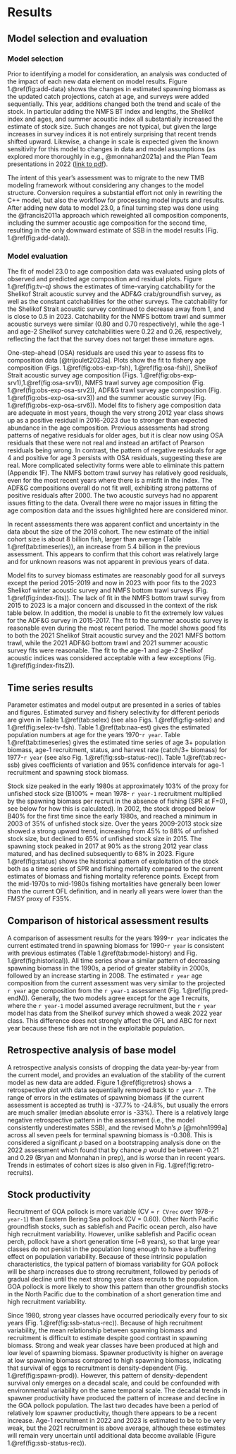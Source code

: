 # Results
## Model selection and evaluation
### Model selection
Prior to identifying a model for consideration, an analysis was
conducted of the impact of each new data element on model
results. Figure 1.\@ref(fig:add-data) shows the changes in
estimated spawning biomass as the updated catch projections,
catch at age, and surveys were added sequentially. This year,
additions changed both the trend and scale of the stock. In
particular adding the NMFS BT index and lengths, the Shelikof
index and ages, and summer acoustic index all substantially
increased the estimate of stock size. Such changes are not
typical, but given the large increases in survey indices it is
not entirely surprising that recent trends shifted upward.
Likewise, a change in scale is expected given the known
sensitivity for this model to changes in data and model
assumptions (as explored more thoroughly in e.g., @monnahan2021a)
and the Plan Team presentations in 2022 ([link to
pdf](https://meetings.npfmc.org/CommentReview/DownloadFile?p=7df129bb-16cb-4dba-a4d5-a160c31d087e.pdf&fileName=GOA%20pollock%20model%20updates.pdf)).


The intent of this year's assessment was to migrate to the new
TMB modeling framework without considering any changes to the
model structure. Conversion requires a substantial effort not
only in rewriting the C++ model, but also the workflow for
processing model inputs and results. After adding new data to
model 23.0, a final turning step was done using the @francis2011a
approach which reweighted all composition components, including
the summer acoustic age composition for the second time,
resulting in the only downward estimate of SSB in the model
results (Fig. 1.\@ref(fig:add-data)).

### Model evaluation
The fit of model 23.0 to age composition data was evaluated using
plots of observed and predicted age composition and residual
plots. Figure 1.\@ref(fig:tv-q) shows the estimates of
time-varying catchability for the Shelikof Strait acoustic survey
and the ADF&G crab/groundfish survey, as well as the constant
catchabilities for the other surveys. The catchability for the
Shelikof Strait acoustic survey continued to decrease away from
1, and is close to 0.5 in 2023. Catchability for the NMFS bottom
trawl and summer acoustic surveys were similar (0.80 and 0.70
respectively), while the age-1 and age-2 Shelikof survey
catchabilities were 0.22 and 0.26, respectively, reflecting the
fact that the survey does not target these immature ages. 

One-step-ahead (OSA) residuals are used this year to assess fits
to composition data [@trijoulet2023a]. Plots show the fit to
fishery age composition (Figs. 1.\@ref(fig:obs-exp-fsh),
1.\@ref(fig:osa-fsh)), Shelikof Strait acoustic survey age
composition
(Figs. 1.\@ref(fig:obs-exp-srv1),1.\@ref(fig:osa-srv1)), NMFS
trawl survey age composition
(Fig. 1.\@ref(fig:obs-exp-osa-srv2)), ADF&G trawl survey age
composition (Fig. 1.\@ref(fig:obs-exp-osa-srv3)) and the
summer acoustic survey
(Fig. 1.\@ref(fig:obs-exp-osa-srv6)). Model fits to fishery age
composition data are adequate in most years, though the very
strong 2012 year class shows up as a positive residual in
2016-2023 due to stronger than expected abundance in the age
composition. Previous assessments had strong patterns of negative
residuals for older ages, but it is clear now using OSA residuals
that these were not real and instead an artifact of Pearson
residuals being wrong. In contrast, the pattern of negative
residuals for age 4 and positive for age 3 persists with OSA
residuals, suggesting these are real. More complicated
selectivity forms were able to eliminate this pattern (Appendix
1F). The NMFS bottom trawl survey has relatively good residuals,
even for the most recent years where there is a misfit in the
index. The ADF&G compositions overall do not fit well, exhibiting
strong patterns of positive residuals after 2000.  The two
acoustic surveys had no apparent issues fitting to the
data. Overall there were no major issues in fitting the age
composition data and the issues highlighted here are considered
minor.

In recent assessments there was apparent conflict and uncertainty
in the data about the size of the 2018 cohort. The new estimate
of the initial cohort size is about 8 billion fish, larger than
average (Table 1.\@ref(tab:timeseries)), an increase from 5.4
billion in the previous assessment. This appears to confirm that
this cohort was relatively large and for unknown reasons was not
apparent in previous years of data.

Model fits to survey biomass estimates are reasonably good for
all surveys except the period 2015-2019 and now in 2023 with poor
fits to the 2023 Shelikof winter acoustic survey and NMFS bottom
trawl surveys (Fig. 1.\@ref(fig:index-fits)). The lack of fit in
the NMFS bottom trawl survey from 2015 to 2023 is a major concern
and discussed in the context of the risk table below. In
addition, the model is unable to fit the extremely low values for
the ADF&G survey in 2015-2017. The fit to the summer acoustic
survey is reasonable even during the most recent period. The
model shows good fits to both the 2021 Shelikof Strait acoustic
survey and the 2021 NMFS bottom trawl, while the 2021 ADF&G
bottom trawl and 2021 summer acoustic survey fits were
reasonable. The fit to the age-1 and age-2 Shelikof acoustic
indices was considered acceptable with a few exceptions
(Fig. 1.\@ref(fig:index-fits2)).

## Time series results
Parameter estimates and model output are presented in a series of
tables and figures. Estimated survey and fishery selectivity for
different periods are given in Table 1.\@ref(tab:selex) (see also
Figs. 1.\@ref(fig:fig-selex) and 1.\@ref(fig:selex-tv-fsh). Table
1.\@ref(tab:naa-est) gives the estimated population numbers at
age for the years 1970-`r year`. Table 1.\@ref(tab:timeseries)
gives the estimated time series of age 3+ population biomass,
age-1 recruitment, status, and harvest rate (catch/3+ biomass)
for 1977-`r year` (see also
Fig. 1.\@ref(fig:ssb-status-rec)). Table 1.\@ref(tab:rec-ssb)
gives coefficients of variation and 95% confidence intervals for
age-1 recruitment and spawning stock biomass. 

<!-- getting this from figures workbook sheet fig33 still need to -->
<!-- move it into R and pull in here-->
Stock size peaked in the early 1980s at approximately 103% of the
proxy for unfished stock size (B100% = mean 1978- `r year-1`
recruitment multiplied by the spawning biomass per recruit in the
absence of fishing (SPR at F=0), see below for how this is
calculated). In 2002, the stock dropped below B40% for the first
time since the early 1980s, and reached a minimum in 2003 of 35%
of unfished stock size. Over the years 2009-2013 stock size
showed a strong upward trend, increasing from 45% to 88% of
unfished stock size, but declined to 65% of unfished stock size
in 2015. The spawning stock peaked in 2017 at 90% as the strong
2012 year class matured, and has declined subsequently to 68%
in 2023. Figure 1.\@ref(fig:status) shows the historical pattern
of exploitation of the stock both as a time series of SPR and
fishing mortality compared to the current estimates of biomass
and fishing mortality reference points. Except from the mid-1970s
to mid-1980s fishing mortalities have generally been lower than
the current OFL definition, and in nearly all years were lower
than the FMSY proxy of F35%.

## Comparison of historical assessment results

A comparison of assessment results for the years 1999-`r year`
indicates the current estimated trend in spawning biomass for
1990-`r year` is consistent with previous estimates (Table
1.\@ref(tab:model-history) and Fig. 1.\@ref(fig:historical)). All
time series show a similar pattern of decreasing spawning biomass
in the 1990s, a period of greater stability in 2000s, followed by
an increase starting in 2008. The estimated `r year` age
composition from the current assessment was very similar to the
projected `r year` age composition from the `r year-1` assessment
(Fig. 1.\@ref(fig:pred-endN)). Generally, the two models agree
except for the age 1 recruits, where the `r year-1` model assumed
average recruitment, but the `r year` model has data from the
Shelikof survey which showed a weak 2022 year class. This difference
does not strongly affect the OFL and ABC for next year because
these fish are not in the exploitable population.

## Retrospective analysis of base model
A retrospective analysis consists of dropping the data
year-by-year from the current model, and provides an evaluation
of the stability of the current model as new data are
added. Figure 1.\@ref(fig:retros) shows a retrospective plot with
data sequentially removed back to `r year-7`. The range of errors
in the estimates of spawning biomass (if the current assessment
is accepted as truth) is -37.7% to -24.8%, but usually the errors
are much smaller (median absolute error is -33%). There is a
relatively large negative retrospective pattern in the assessment
(i.e., the model consistently underestimates SSB), and the
revised Mohn’s $\rho$ [@mohn1999a] across all seven peels for
terminal spawning biomass is -0.308. This is considered a
significant $\rho$ based on a bootstrapping analysis done on the
2022 assessment which found that by chance $\rho$ would be
between -0.21 and 0.29 (Bryan and Monnahan in prep), and is worse
than in recent years. Trends in estimates of cohort sizes is also
given in Fig. 1.\@ref(fig:retro-recruits).


## Stock productivity

Recruitment of GOA pollock is more variable (CV = `r CVrec`
over 1978-`r year-1`) than Eastern Bering Sea pollock (CV =
0.60). Other North Pacific groundfish stocks, such as sablefish
and Pacific ocean perch, also have high recruitment
variability. However, unlike sablefish and Pacific ocean perch,
pollock have a short generation time (~8 years), so that large
year classes do not persist in the population long enough to have
a buffering effect on population variability. Because of these
intrinsic population characteristics, the typical pattern of
biomass variability for GOA pollock will be sharp increases due
to strong recruitment, followed by periods of gradual decline
until the next strong year class recruits to the population. GOA
pollock is more likely to show this pattern than other groundfish
stocks in the North Pacific due to the combination of a short
generation time and high recruitment variability.

Since 1980, strong year classes have occurred periodically every
four to six years (Fig. 1.\@ref(fig:ssb-status-rec)). Because of
high recruitment variability, the mean relationship between
spawning biomass and recruitment is difficult to estimate despite
good contrast in spawning biomass. Strong and weak year classes
have been produced at high and low level of spawning
biomass. Spawner productivity is higher on average at low
spawning biomass compared to high spawning biomass, indicating
that survival of eggs to recruitment is density-dependent
(Fig. 1.\@ref(fig:spawn-prod)). However, this pattern of
density-dependent survival only emerges on a decadal scale, and
could be confounded with environmental variability on the same
temporal scale. The decadal trends in spawner productivity have
produced the pattern of increase and decline in the GOA pollock
population. The last two decades have been a period of relatively
low spawner productivity, though there appears to be a recent
increase. Age-1 recruitment in 2022 and 2023 is estimated to be
to be very weak, but the 2021 recruitment is above average,
although these estimates will remain very uncertain until
additional data become available (Figure
1.\@ref(fig:ssb-status-rec)).
